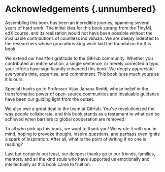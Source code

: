# Acknowledgements {.unnumbered} {#sec-acknowledgements}

Assembling this book has been an incredible journey, spanning several years of hard work. The initial idea for this book sprang from the TinyML edX course, and its realization would not have been possible without the invaluable contributions of countless individuals. We are deeply indebted to the researchers whose groundbreaking work laid the foundation for this book.

We extend our heartfelt gratitude to the GitHub community. Whether you contributed an entire section, a single sentence, or merely corrected a typo, your efforts have significantly enhanced this book. We deeply appreciate everyone's time, expertise, and commitment. This book is as much yours as it is ours.

Special thanks go to Professor Vijay Janapa Reddi, whose belief in the transformative power of open-source communities and invaluable guidance have been our guiding light from the outset.

We also owe a great deal to the team at GitHub. You've revolutionized the way people collaborate, and this book stands as a testament to what can be achieved when barriers to global cooperation are removed.

To all who pick up this book, we want to thank you! We wrote it with you in mind, hoping to provoke thought, inspire questions, and perhaps even ignite a spark of inspiration. After all, what is the point of writing if no one is reading?

Last but certainly not least, our deepest thanks go to our friends, families, mentors, and all the kind souls who have supported us emotionally and intellectually as this book came to fruition.
